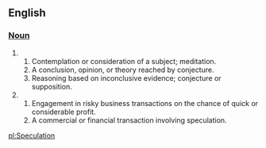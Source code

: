 == English ==
=== [[Noun]] ===

# &nbsp;
## Contemplation or consideration of a subject; meditation. 
## A conclusion, opinion, or theory reached by conjecture. 
## Reasoning based on inconclusive evidence; conjecture or supposition. 
# 
## Engagement in risky business transactions on the chance of quick or considerable profit. 
## A commercial or financial transaction involving speculation.

[[pl:Speculation]]